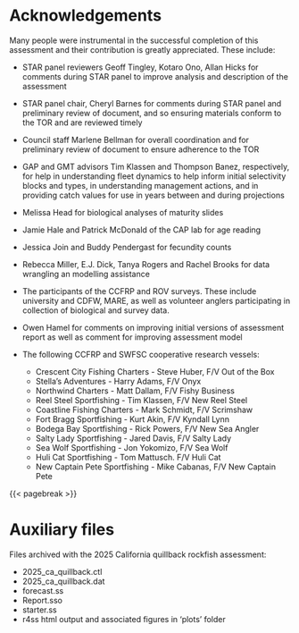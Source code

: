 # Acknowledgements {#sec-acknowledgements}

Many people were instrumental in the successful completion of this assessment and their contribution is greatly appreciated. These include: 

* STAR panel reviewers Geoff Tingley, Kotaro Ono, Allan Hicks for comments during STAR panel to improve analysis and description of the assessment

* STAR panel chair, Cheryl Barnes for comments during STAR panel and preliminary review of document, and so ensuring materials conform to the TOR and are reviewed timely

* Council staff Marlene Bellman for overall coordination and for preliminary review of document to ensure adherence to the TOR

* GAP and GMT advisors Tim Klassen and Thompson Banez, respectively, for help in understanding fleet dynamics to help inform initial selectivity blocks and types, in understanding management actions, and in providing catch values for use in years between and during projections

* Melissa Head for biological analyses of maturity slides

* Jamie Hale and Patrick McDonald of the CAP lab for age reading

* Jessica Join and Buddy Pendergast for fecundity counts        

* Rebecca Miller, E.J. Dick, Tanya Rogers and Rachel Brooks for data wrangling an modelling assistance

* The participants of the CCFRP and ROV surveys. These include university and CDFW, MARE, as well as volunteer anglers participating in collection of biological and survey data.

* Owen Hamel for comments on improving initial versions of assessment report as well as comment for improving assessment model 

* The following CCFRP and SWFSC cooperative research vessels:
    + Crescent City Fishing Charters - Steve Huber, F/V Out of the Box
    + Stella's Adventures - Harry Adams, F/V Onyx
    + Northwind Charters - Matt Dallam, F/V Fishy Business
    + Reel Steel Sportfishing - Tim Klassen, F/V New Reel Steel
    + Coastline Fishing Charters - Mark Schmidt, F/V Scrimshaw 
    + Fort Bragg Sportfishing - Kurt Akin, F/V Kyndall Lynn
    + Bodega Bay Sportfishing - Rick Powers, F/V New Sea Angler
    + Salty Lady Sportfishing - Jared Davis, F/V Salty Lady
    + Sea Wolf Sportfishing - Jon Yokomizo, F/V Sea Wolf
    + Huli Cat Sportfishing - Tom Mattusch. F/V Huli Cat
    + New Captain Pete Sportfishing - Mike Cabanas, F/V New Captain Pete

{{< pagebreak >}}

# Auxiliary files

Files archived with the 2025 California quillback rockfish assessment:

* 2025_ca_quillback.ctl
* 2025_ca_quillback.dat
* forecast.ss
* Report.sso
* starter.ss
* r4ss html output and associated figures in ‘plots’ folder

